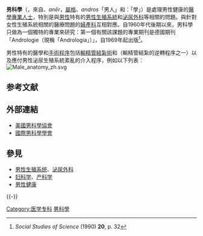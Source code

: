 '''男科學'''（{{lang-en|'''andrology'''}}，來自{{lang-grc|ἀνήρ}}、''anēr''，[[屬格|屬格]]{{lang|grc|ἀνδρός}}、''andros''「男人」和{{lang|grc|-λογία}}：「學」）是處理男性健康的[[醫學|醫學專業人士]]，特別是與[[男性|男性]]特有的[[男性生殖系統|男性生殖系統]]和[[泌尿外科|泌尿外科]]等相關的問題。與針對女性生殖系統相關的醫療問題的[[婦產科|婦產科]]互相對應。自1960年代後期以來，男科學只做為一個獨特的專業來研究：第一個有關該課題的專業期刊是德國期刊「Andrologie（現稱「Andrologia」）」，自1969年起出版<ref>''Social Studies of Science'' (1990) '''20''', p. 32</ref>。

男性特有的醫學和[[手術|手術程序]]包括[[輸精管結紮術|輸精管結紮術]]和{{le|輸精管吻合術|vasectomy reversal}}（輸精管結紮的逆轉程序之一）以及應付男性泌尿生殖系統紊亂的介入程序，例如以下列表：
[[File:Male_anatomy_zh.svg|thumb]]
{{columns-list|colwidth=15em|
* [[龜頭炎|龜頭炎]]
* [[陰莖癌|陰莖癌]]
* [[隱睪丸|隱睪丸]]
* [[附睪炎|附睪炎]]
* [[尿道上裂|尿道上裂]]
* [[勃起功能障礙|勃起功能障礙]]
* [[短包皮系帶|短包皮系帶]]
* [[鞘膜積液|鞘膜積液]]
* [[尿道下裂|尿道下裂]]
* [[不孕|不孕]]
* [[陰莖|陰莖]]
* [[睪丸炎|睪丸炎]]
* [[嵌頓包莖|嵌頓包莖]]
* [[陰莖骨折|陰莖骨折]]
* [[陰莖硬結症|陰莖硬結症]]
* [[包莖|包莖]]
* [[前列腺癌|前列腺癌]]
* [[前列腺炎|前列腺炎]]
* [[精液|精液]]
* [[睪丸癌|睪丸癌]]
* [[睪丸扭轉|睪丸扭轉]]
* [[精索靜脈曲張|精索靜脈曲張]]
}}

== 参考文献 ==
{{Reflist}}

== 外部連結 ==
* [http://www.andrologysociety.com/ 美國男科學協會] {{Wayback|url=http://www.andrologysociety.com/ |date=20140701220431 }}
* [http://andrology.org/ 國際男科學學會] {{Wayback|url=http://andrology.org/ |date=20000619160106 }}

== 參見 ==
* [[男性生殖系统|男性生殖系统]]、[[泌尿外科|泌尿外科]]
* [[妇科学|妇科学]]、[[产科学|产科学]]
* [[男性健康|男性健康]]
{{-}}
{{性}}

[[Category:医学专科|Category:医学专科]]
[[Category:男科學|]]

{{Med-stub}}